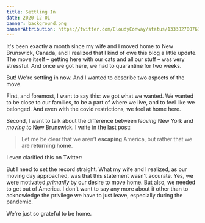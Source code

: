 ```yaml
---
title: Settling In
date: 2020-12-01
banner: background.png
bannerAttribution: https://twitter.com/CloudyConway/status/1333827007638016002
---
```


It's been exactly a month since my wife and I moved home to New Brunswick, Canada, and I realized that I kind of owe this blog a little update. The move itself – getting here with our cats and all our stuff – was very stressful. And once we got here, we had to quarantine for two weeks.

But! We're settling in now. And I wanted to describe two aspects of the move.

First, and foremost, I want to say this: we got what we wanted. We wanted to be close to our families, to be a part of where we live, and to feel like we belonged. And even with the covid restrictions, we feel at home here.

Second, I want to talk about the difference between _leaving_ New York and _moving to_ New Brunswick. I write in the last post:

> Let me be clear that we aren’t **escaping** America, but rather that we are **returning home**.

I even clarified this on Twitter: 

<Tweet tweetID="1316053676100911107" />

But I need to set the record straight. What my wife and I realized, as our moving day approached, was that this statement wasn't accurate. Yes, we were motivated _primarily_ by our desire to move home. But also, we needed to get out of America. I don't want to say any more about it other than to acknowledge the privilege we have to just leave, especially during the pandemic. 

We're just so grateful to be home.
